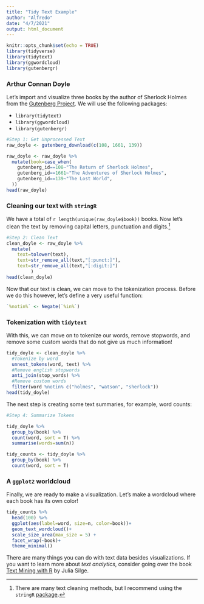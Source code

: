 ---
title: "Tidy Text Example"
author: "Alfredo"
date: "4/7/2021"
output: html_document
---

```{r setup, include=FALSE}
knitr::opts_chunk$set(echo = TRUE)
library(tidyverse)
library(tidytext)
library(ggwordcloud)
library(gutenbergr)
```

### Arthur Connan Doyle

Let's import and visualize three books by the author of Sherlock Holmes from the [Gutenberg Project](https://www.gutenberg.org/). We will use the following packages:

* `library(tidytext)`
* `library(ggwordcloud)`
* `library(gutenbergr)`

```{r step 1, echo=TRUE, message=FALSE, warning=FALSE}
#Step 1: Get Unprocessed Text
raw_doyle <- gutenberg_download(c(108, 1661, 139))

raw_doyle <- raw_doyle %>% 
  mutate(book=case_when(
    gutenberg_id==108~"The Return of Sherlock Holmes",
    gutenberg_id==1661~"The Adventures of Sherlock Holmes",
    gutenberg_id==139~"The Lost World",
  ))
head(raw_doyle)
```
### Cleaning our text with `stringR`

We have a total of `r length(unique(raw_doyle$book))` books. Now let's clean the text by removing capital letters, punctuation and digits.[^1] 

```{r message=FALSE, warning=FALSE}
#Step 2: Clean Text
clean_doyle <- raw_doyle %>% 
  mutate(
    text=tolower(text),
    text=str_remove_all(text,"[:punct:]"),
    text=str_remove_all(text,"[:digit:]")
         )
head(clean_doyle)
```
Now that our text is clean, we can move to the tokenization process. Before we do this however, let's define a very useful function: 
```{r}
`%notin%` <- Negate(`%in%`)
```

### Tokenization with `tidytext`

With this, we can move on to tokenize our words, remove stopwords, and remove some custom words that do not give us much information! 

```{r message=FALSE, warning=FALSE}
tidy_doyle <- clean_doyle %>%
  #Tokenize by word
  unnest_tokens(word, text) %>%
  #Remove english stopwords
  anti_join(stop_words) %>% 
  #Remove custom words
  filter(word %notin% c("holmes", "watson", "sherlock"))
head(tidy_doyle)
```
The next step is creating some text summaries, for example, word counts:
```{r message=FALSE, warning=FALSE}
#Step 4: Summarize Tokens

tidy_doyle %>% 
  group_by(book) %>% 
  count(word, sort = T) %>% 
  summarise(words=sum(n))

tidy_counts <- tidy_doyle %>% 
  group_by(book) %>% 
  count(word, sort = T) 
```
### A `ggplot2` worldcloud

Finally, we are ready to make a visualization. Let's make a wordcloud where each book has its own color!

```{r message=FALSE, warning=FALSE}
tidy_counts %>% 
  head(100) %>% 
  ggplot(aes(label=word, size=n, color=book))+
  geom_text_wordcloud()+
  scale_size_area(max_size = 5) +
  facet_wrap(~book)+
  theme_minimal()
```

There are many things you can do with text data besides visualizations. If you want to learn more about *text analytics*, consider going over the book [Text Mining with R](https://www.tidytextmining.com/) by Julia Silge.

[^1]: There are many text cleaning methods, but I recommend using the `stringR`  [package](https://stringr.tidyverse.org/).